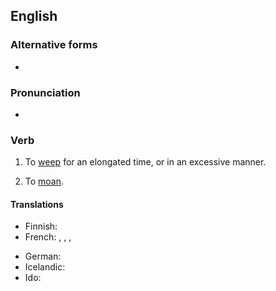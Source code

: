 ==English==

===Alternative forms===
* {{l|en|cry one's heart out}}

===Pronunciation===
* {{audio|en|en-au-cry one's eyes out.ogg|Audio (AU)}}

===Verb===
{{head|en|verb}}

# {{lb|en|idiomatic}} To [[weep]] for an elongated time, or in an excessive manner.
#: {{syn|en|weep buckets}}
# {{lb|en|idiomatic}} To [[moan]]. {{rfex|en}} <!--Do we mean complain/whinge, or moan in pain?-->

====Translations====
{{trans-top|to weep for an elongated time}}
* Finnish: {{t|fi|itkeä silmät päästään}}
* French: {{t+|fr|pleurer à chaudes larmes}}, {{t+|fr|pleurer comme une madeleine}}, {{t+|fr|pleurer toutes les larmes de son corps}}, {{t|fr|[[à mouchoir que veux-tu|pleurer à mouchoir que veux-tu]]}}
{{trans-mid}}
* German: {{t+|de|sich die Augen ausweinen}}
* Icelandic: {{t|is|hágráta}}
* Ido: {{t+|io|ploregar}}
{{trans-bottom}}

{{trans-see|to moan|moan}}